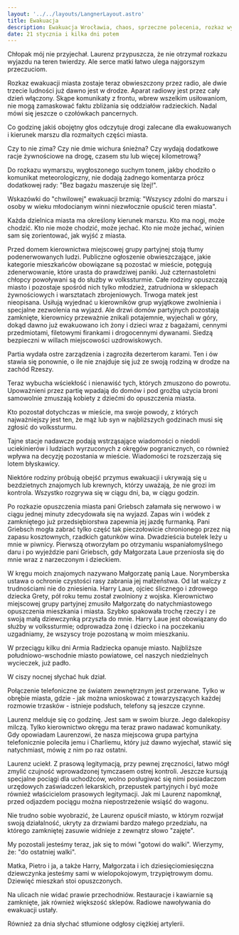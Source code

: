 ```yaml
---
layout: '../../layouts/LangnerLayout.astro'
title: Ewakuacja
description: Ewakuacja Wrocławia, chaos, sprzeczne polecenia, rozkaz wymarszu miesza się z wezwaniem do powrotu i stawienia się, Rodziny są rozdzielane, część ludzi po prostu ucieka, część niezależnie od wszystkiego zostaje. Groźby i sankcje karne. Wrocław opustoszał, prawie wszystko jest pozamykane, pozostały niektóre sklepy.
date: 21 stycznia i kilka dni potem
---
```


Chłopak mój nie przyjechał. Laurenz przypuszcza, że nie otrzymał rozkazu wyjazdu na teren twierdzy. Ale serce matki łatwo ulega najgorszym przeczuciom.

Rozkaz ewakuacji miasta zostaje teraz obwieszczony przez radio, ale dwie trzecie ludności już dawno jest w drodze. Aparat radiowy jest przez cały dzień włączony. Skąpe komunikaty z frontu, wbrew wszelkim usiłowaniom, nie mogą zamaskować faktu zbliżania się oddziałów radzieckich. Nadal mówi się jeszcze o czołówkach pancernych.

Co godzinę jakiś obojętny głos odczytuje drogi zalecane dla ewakuowanych i kierunek marszu dla rozmaitych części miasta.

Czy to nie zima? Czy nie dmie wichura śnieżna? Czy wydają dodatkowe racje żywnościowe na drogę, czasem stu lub więcej kilometrową?

Do rozkazu wymarszu, wygłoszonego suchym tonem, jakby chodziło o komunikat meteorologiczny, nie dodają żadnego komentarza prócz dodatkowej rady: "Bez bagażu maszeruje się lżej!".

Wskazówki do "chwilowej" ewakuacji brzmią: "Wszyscy zdolni do marszu i osoby w wieku młodocianym winni niezwłocznie opuścić teren miasta".

Każda dzielnica miasta ma określony kierunek marszu. Kto ma nogi, może chodzić. Kto nie może chodzić, może jechać. Kto nie może jechać, winien sam się zorientować, jak wyjść z miasta.

Przed domem kierownictwa miejscowej grupy partyjnej stoją tłumy podenerwowanych ludzi. Publiczne ogłoszenie obwieszczające, jakie kategorie mieszkańców obowiązane są pozostać w mieście, potęgują zdenerwowanie, które urasta do prawdziwej paniki. Już czternastoletni chłopcy powoływani są do służby w volkssturmie. Całe rodziny opuszczają miasto i pozostaje spośród nich tylko młodzież, zatrudniona w sklepach żywnościowych i warsztatach zbrojeniowych. Trwoga matek jest nieopisana. Usiłują wyjednać u kierowników grup wyjątkowe zwolnienia i specjalne zezwolenia na wyjazd. Ale drzwi domów partyjnych pozostają zamknięte, kierownicy przeważnie znikali potajemnie, wyjechali w góry, dokąd dawno już ewakuowano ich żony i dzieci wraz z bagażami, cennymi przedmiotami, filetowymi firankami i drogocennymi dywanami. Siedzą bezpieczni w willach miejscowości uzdrowiskowych.

Partia wydała ostre zarządzenia i zagroziła dezerterom karami. Ten i ów stawia się ponownie, o ile nie znajduje się już ze swoją rodziną w drodze na zachód Rzeszy.

Teraz wybucha wściekłość i nienawiść tych, których zmuszono do powrotu. Upoważnieni przez partię wpadają do domów i pod groźbą użycia broni samowolnie zmuszają kobiety z dziećmi do opuszczenia miasta.

Kto pozostał dotychczas w mieście, ma swoje powody, z których najważniejszy jest ten, że mąż lub syn w najbliższych godzinach musi się zgłosić do volkssturmu.

Tajne stacje nadawcze podają wstrząsające wiadomości o niedoli uciekinierów i ludziach wyrzuconych z okręgów pogranicznych, co również wpływa na decyzję pozostania w mieście. Wiadomości te rozszerzają się lotem błyskawicy.

Niektóre rodziny próbują obejść przymus ewakuacji i ukrywają się u bezdzietnych znajomych lub krewnych, którzy uważają, że nie grozi im kontrola. Wszystko rozgrywa się w ciągu dni, ba, w ciągu godzin.

Po rozkazie opuszczenia miasta pani Griebsch załamała się nerwowo i w ciągu jednej minuty zdecydowała się na wyjazd. Zapas win i wódek z zamkniętego już przedsiębiorstwa zapewnia jej jazdę furmanką. Pani Griebsch mogła zabrać tylko część tak pieczołowicie chronionego przez nią zapasu kosztownych, rzadkich gatunków wina. Dwadzieścia butelek leży u mnie w piwnicy. Pierwszą otworzyłam po otrzymaniu wspaniałomyślnego daru i po wyjeździe pani Griebsch, gdy Małgorzata Laue przeniosła się do mnie wraz z narzeczonym i dzieckiem.

W kręgu moich znajomych nazywano Małgorzatę panią Laue. Norymberska ustawa o ochronie czystości rasy zabrania jej małżeństwa. Od lat walczy z trudnościami nie do zniesienia. Harry Laue, ojciec ślicznego i zdrowego dziecka Grety, pół roku temu został zwolniony z wojska. Kierownictwo miejscowej grupy partyjnej zmusiło Małgorzatę do natychmiastowego opuszczenia mieszkania i miasta. Szybko spakowała trochę rzeczy i ze swoją małą dziewczynką przyszła do mnie. Harry Laue jest obowiązany do służby w volkssturmie; odprowadza żonę i dziecko i na poczekaniu uzgadniamy, że wszyscy troje pozostaną w moim mieszkaniu.

W przeciągu kilku dni Armia Radziecka opanuje miasto. Najbliższe południowo-wschodnie miasto powiatowe, cel naszych niedzielnych wycieczek, już padło.

W ciszy nocnej słychać huk dział.

Połączenie telefoniczne ze światem zewnętrznym jest przerwane. Tylko w obrębie miasta, gdzie - jak można wnioskować z towarzyszących każdej rozmowie trzasków - istnieje podsłuch, telefony są jeszcze czynne.

Laurenz melduje się co godzinę. Jest sam w swoim biurze. Jego dalekopisy milczą. Tylko kierownictwo okręgu ma teraz prawo nadawać komunikaty. Gdy opowiadam Laurenzowi, że nasza miejscowa grupa partyjna telefonicznie poleciła jemu i Charliemu, który już dawno wyjechał, stawić się natychmiast, mówię z nim po raz ostatni.

Laurenz uciekł. Z prasową legitymacją, przy pewnej zręczności, łatwo mógł zmylić czujność wprowadzonej tymczasem ostrej kontroli. Jeszcze kursują specjalne pociągi dla uchodźców, wolno posługiwać się nimi posiadaczom urzędowych zaświadczeń lekarskich, przepustek partyjnych i być może również właścicielom prasowych legitymacji. Jak mi Laurenz napomknął, przed odjazdem pociągu można niepostrzeżenie wsiąść do wagonu.

Nie trudno sobie wyobrazić, że Laurenz opuścił miasto, w którym rozwijał swoją działalność, ukryty za drzwiami bardzo małego przedziału, na którego zamkniętej zasuwie widnieje z zewnątrz słowo "zajęte".

My pozostali jesteśmy teraz, jak się to mówi "gotowi do walki". Wierzymy, że: "do ostatniej walki".

Matka, Pietro i ja, a także Harry, Małgorzata i ich dziesięciomiesięczna dziewczynka jesteśmy sami w wielopokojowym, trzypiętrowym domu. Dziewięć mieszkań stoi opuszczonych.

Na ulicach nie widać prawie przechodniów. Restauracje i kawiarnie są zamknięte, jak również większość sklepów. Radiowe nawoływania do ewakuacji ustały.

Również za dnia słychać stłumione odgłosy ciężkiej artylerii.
